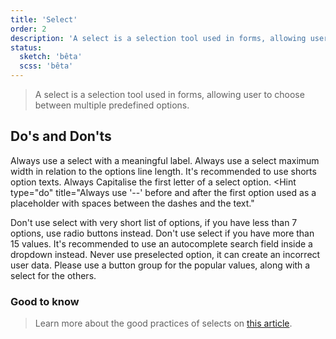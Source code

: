 ```yaml
---
title: 'Select'
order: 2
description: 'A select is a selection tool used in forms, allowing user to choose between multiple predefined options.'
status:
  sketch: 'bêta'
  scss: 'bêta'
---
```


> A select is a selection tool used in forms, allowing user to choose between multiple predefined options.

<Preview path="Selects" nude />

## Do's and Don'ts

<HintItem>Always use a select with a meaningful label.</HintItem>
<HintItem>
  Always use a select maximum width in relation to the options line length.
</HintItem>
<HintItem>It's recommended to use shorts option texts.</HintItem>
<HintItem>Always Capitalise the first letter of a select option.</HintItem>
<Hint
  type="do"
  title="Always use '--' before and after the first option used as a placeholder with spaces between the dashes and the text."
>
  <Preview path="Select-default" nude />
</Hint>
<HintItem dont>
  Don't use select with very short list of options, if you have less than 7
  options, use radio buttons instead.
</HintItem>
<HintItem dont>
  Don't use select if you have more than 15 values. It's recommended to use an
  autocomplete search field inside a dropdown instead.
</HintItem>
<HintItem dont>
  Never use preselected option, it can create an incorrect user data. Please use
  a button group for the popular values, along with a select for the others.
</HintItem>

### Good to know

> Learn more about the good practices of selects on [this article](https://uxplanet.org/ux-design-drop-downs-in-forms-c6943ec30037).
